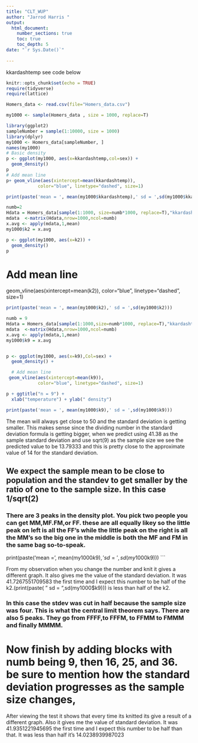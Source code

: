 ```yaml
---
title: "CLT_WUP"
author: "Jarrod Harris "
output: 
  html_document:
    number_sections: true
    toc: true
    toc_depth: 5
date: "`r Sys.Date()`"    
    
---
```


kkardashtemp  see code below

```r
knitr::opts_chunk$set(echo = TRUE)
require(tidyverse)
require(lattice)
```

```r
Homers_data <- read.csv(file="Homers_data.csv")

my1000 <- sample(Homers_data , size = 1000, replace=T)

```

```r

library(ggplot2)
sampleNumber = sample(1:10000, size = 1000)
library(dplyr)
my1000 <- Homers_data[sampleNumber, ]
names(my1000)
# Basic density
p <- ggplot(my1000, aes(x=kkardashtemp,col=sex)) + 
  geom_density()
p
# Add mean line
p+ geom_vline(aes(xintercept=mean(kkardashtemp)),
            color="blue", linetype="dashed", size=1)
```
```r
print(paste('mean = ', mean(my1000$kkardashtemp),' sd = ',sd(my1000$kkardashtemp)))
```

```r
numb=2
Hdata = Homers_data[sample(1:1000, size=numb*1000, replace=T),"kkardashtemp"]
mdata  <-matrix(Hdata,nrow=1000,ncol=numb)
x.avg <- apply(mdata,1,mean)
my1000$k2 = x.avg

p <- ggplot(my1000, aes(x=k2)) + 
  geom_density() 
p
```

# Add mean line
  geom_vline(aes(xintercept=mean(k2)),
            color="blue", linetype="dashed", size=1)
 
```r
print(paste('mean = ', mean(my1000$k2),' sd = ',sd(my1000$k2)))
```

```r
numb = 9
Hdata = Homers_data[sample(1:1000,size=numb*1000, replace=T),"kkardashtemp"]
mdata  <-matrix(Hdata,nrow=1000,ncol=numb)
x.avg <- apply(mdata,1,mean)
my1000$k9 = x.avg


p <- ggplot(my1000, aes(x=k9),Col=sex) + 
  geom_density() +

  # Add mean line
 geom_vline(aes(xintercept=mean(k9)),
            color="blue", linetype="dashed", size=1)
```

```r
p + ggtitle("n = 9") +
  xlab("temperature") + ylab(" density")
```

```r
print(paste('mean = ', mean(my1000$k9),' sd = ',sd(my1000$k9)))
```

The mean will always get close to 50 and the standard deviation is getting smaller. This makes sense since the dividing number in the standard deviation formula is getting bigger, when we predict using 41.38 as the sample standard deviation and use sqrt(9) as the sample size we see the predicted value to be 13.79333 and this is pretty close to the approximate value of 14 for the standard deviation.

## We expect the sample mean to be close to population and the standev to get smaller by the ratio of one to the sample size. In this case 1/sqrt(2)

### There are 3 peaks in the density plot. You pick two people you can get MM,MF.FM,or FF. these are all equally likey so the little peak on left is all the FF's while the little peak on the right is all the MM's so the big one in the middle is both the MF and FM in the same bag so-to-speak.  





print(paste('mean = ', mean(my1000$k9),' sd = ',sd(my1000$k9)))
```

From my observation when you change the number and knit it gives a different graph. It also gives me the value of the standard deviation. It was 41.7267551709583 the first time and I expect this number to be half of the k2.(print(paste( " sd = ",sd(my1000$k9))) is less than half of the k2.







### In this case the stdev was cut in half because the sample size was four. This is what the central limit theorem says. There are also 5 peaks. They go from FFFF,to FFFM, to FFMM to FMMM and finally MMMM.

# Now finish by adding blocks with numb being 9, then 16, 25, and 36. be sure to mention how the standard deviation progresses as the sample size changes,


After viewing the test it shows that every time its knitted its give a result of a different graph. Also it gives me the value of standard deviation. It was  41.9351221945695 the first time and I expect this number to be half than that. It was less than half it's 14.0238939987023